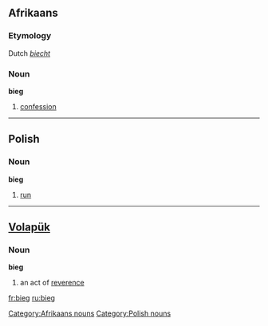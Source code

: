 ==Afrikaans==
===Etymology===
Dutch ''[[biecht]]''
===Noun===
'''bieg'''

#[[confession]]

[[Category:Afrikaans nouns]]

----

==Polish==
===Noun===
'''bieg'''

#[[run]]

[[Category:Polish nouns]]

----

== [[Volapük]] == 

===Noun===
'''bieg'''
 
# an act of [[reverence]]

[[fr:bieg]]
[[ru:bieg]]